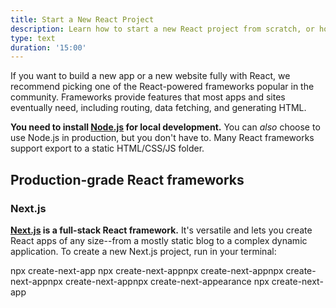 ```yaml
---
title: Start a New React Project
description: Learn how to start a new React project from scratch, or how to add React to an existing project.
type: text
duration: '15:00'
---
```


<Intro>

If you want to build a new app or a new website fully with React, we recommend picking one of the React-powered frameworks popular in the community. Frameworks provide features that most apps and sites eventually need, including routing, data fetching, and generating HTML.

</Intro>

<Note>

**You need to install [Node.js](https://nodejs.org/en/) for local development.** You can _also_ choose to use Node.js in production, but you don't have to. Many React frameworks support export to a static HTML/CSS/JS folder.

</Note>

## Production-grade React frameworks

### Next.js

**[Next.js](https://nextjs.org/) is a full-stack React framework.** It's versatile and lets you create React apps of any size--from a mostly static blog to a complex dynamic application. To create a new Next.js project, run in your terminal:

<TerminalBlock>
  npx create-next-app npx create-next-appnpx create-next-appnpx create-next-appnpx create-next-appnpx create-next-appearance
  npx create-next-app
</TerminalBlock>
